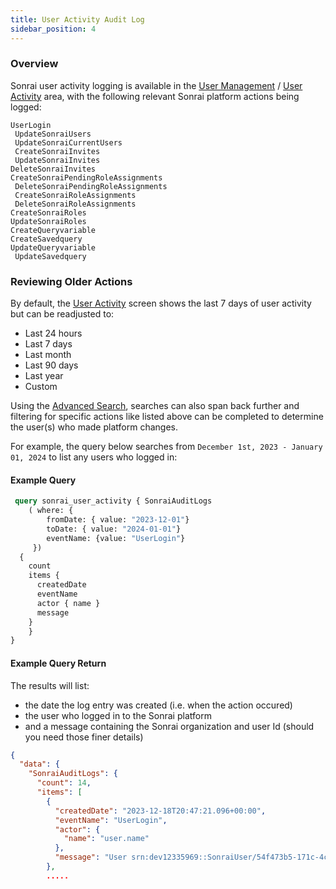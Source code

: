 ```yaml
---
title: User Activity Audit Log
sidebar_position: 4
---
```







### Overview

Sonrai user activity logging is available in the [User Management](https://app.sonraisecurity.com/App/UserManagement) / [User Activity](https://app.sonraisecurity.com/App/UserManagement/UserActivity) area, with the following relevant Sonrai platform actions being logged:

<div className="grid-container3"> 
<div className="grid-child 1">
<code>UserLogin</code>
<br/>
<code> UpdateSonraiUsers</code>
<br/>
<code> UpdateSonraiCurrentUsers </code>
<br/>
<code> CreateSonraiInvites</code>
<br/>
<code> UpdateSonraiInvites </code>
<br/>
<code>DeleteSonraiInvites </code>
<br/>
</div>
<div className="grid-child 2">
<code>CreateSonraiPendingRoleAssignments</code>
<br/>
<code> DeleteSonraiPendingRoleAssignments </code>
<br/>
<code> CreateSonraiRoleAssignments</code>
<br/>
<code> DeleteSonraiRoleAssignments</code>
<br/>
<code>CreateSonraiRoles </code>
<br/>
<code>UpdateSonraiRoles</code>
</div>
<div className="grid-child 2">
<code>CreateQueryvariable </code>
<br/>
<code>CreateSavedquery </code>
<br/>
<code>UpdateQueryvariable</code>
<br/>
<code> UpdateSavedquery</code>
<br/>
</div>
</div>


### Reviewing Older Actions

By default, the [User Activity](https://app.sonraisecurity.com/App/UserManagement/UserActivity) screen shows the last 7 days of user activity but can be readjusted to:
- Last 24 hours
- Last 7 days
- Last month
- Last 90 days
- Last year
- Custom 

Using the [Advanced Search](https://app.sonraisecurity.com/App/Search), searches can also span back further and filtering for specific actions like listed above can be completed to determine the user(s) who made platform changes.

For example, the query below searches from `December 1st, 2023 - January 01, 2024` to list any users who logged in:

<div className="tabwrapper">
<Tabs>
<TabItem value="Example Query" label="Example Query"> 
<h4 className="tabheader hiddenheader">Example Query</h4>

```graphql title="Example Query" showLineNumbers
 query sonrai_user_activity { SonraiAuditLogs
  	( where: {
        fromDate: { value: "2023-12-01"}
        toDate: { value: "2024-01-01"}
        eventName: {value: "UserLogin"}
     })
  {
  	count
    items {
      createdDate
      eventName
      actor { name }
      message
    }
	}
}
```

</TabItem>
<TabItem value="Example Query Return" label="Example Query Return"> 
<h4 className="tabheader hiddenheader">Example Query Return</h4>

The results will list:
- the date the log entry was created (i.e. when the action occured)
- the user who logged in to the Sonrai platform 
- and a message containing the Sonrai organization and user Id (should you need those finer details)

```json title="Example Output" showLineNumbers
{
  "data": {
    "SonraiAuditLogs": {
      "count": 14,
      "items": [
        {
          "createdDate": "2023-12-18T20:47:21.096+00:00",
          "eventName": "UserLogin",
          "actor": {
            "name": "user.name"
          },
          "message": "User srn:dev12335969::SonraiUser/54f473b5-171c-4c91-8e19-dde26cdb975f logged in"
        },
        .....
```

</TabItem>
</Tabs>
</div>
